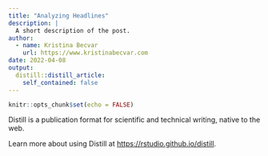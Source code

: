 ```yaml
---
title: "Analyzing Headlines"
description: |
  A short description of the post.
author:
  - name: Kristina Becvar
    url: https://www.kristinabecvar.com
date: 2022-04-08
output:
  distill::distill_article:
    self_contained: false
---
```



```r
knitr::opts_chunk$set(echo = FALSE)
```

Distill is a publication format for scientific and technical writing, native to the web.

Learn more about using Distill at <https://rstudio.github.io/distill>.


